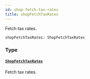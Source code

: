 ```yaml
---
id: shop-fetch-tax-rates
title: shopFetchTaxRates
---
```


Fetch tax rates.

```graphql
shopFetchTaxRates: ShopFetchTaxRates

```

### Type

#### [`ShopFetchTaxRates`](/developer/api-reference/objects/shop-fetch-tax-rates.mdx)

Fetch tax rates.
